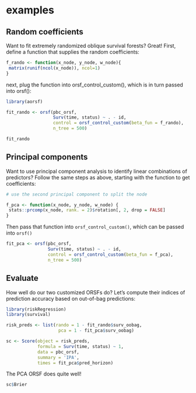 
# examples

## Random coefficients

Want to fit extremely randomized oblique survival forests? Great! First, define a function that supplies the random coefficients:

```r

f_rando <- function(x_node, y_node, w_node){
 matrix(runif(ncol(x_node)), ncol=1) 
}

```

next, plug the function into orsf_control_custom(), which is in turn passed into orsf():

```r

library(aorsf)

fit_rando <- orsf(pbc_orsf,
                  Surv(time, status) ~ . - id,
                  control = orsf_control_custom(beta_fun = f_rando),
                  n_tree = 500)

fit_rando

```

## Principal components

Want to use principal component analysis to identify linear combinations of predictors? Follow the same steps as above, starting with the function to get coefficients:

```r

# use the second principal component to split the node

f_pca <- function(x_node, y_node, w_node) { 
 stats::prcomp(x_node, rank. = 2)$rotation[, 2, drop = FALSE]
}

```

Then pass that function into `orsf_control_custom()`, which can be passed into `orsf()`

```r

fit_pca <- orsf(pbc_orsf,
                Surv(time, status) ~ . - id,
                control = orsf_control_custom(beta_fun = f_pca),
                n_tree = 500)

```

## Evaluate

How well do our two customized ORSFs do? Let's compute their indices of prediction accuracy based on out-of-bag predictions:

```r

library(riskRegression)
library(survival)

risk_preds <- list(rando = 1 - fit_rando$surv_oobag,
                    pca = 1 - fit_pca$surv_oobag)

sc <- Score(object = risk_preds, 
            formula = Surv(time, status) ~ 1, 
            data = pbc_orsf, 
            summary = 'IPA',
            times = fit_pca$pred_horizon)

```

The PCA ORSF does quite well!

```r

sc$Brier

```


